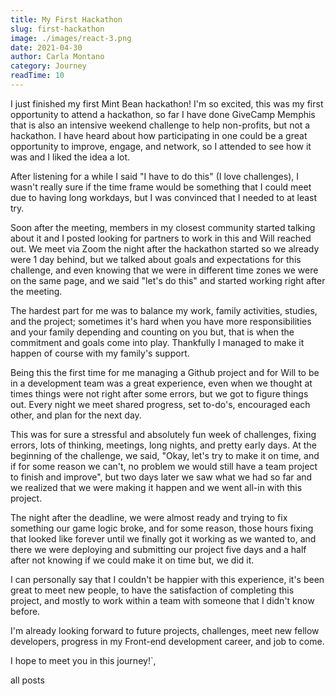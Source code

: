 ```yaml
---
title: My First Hackathon
slug: first-hackathon
image: ./images/react-3.png
date: 2021-04-30
author: Carla Montano
category: Journey
readTime: 10
---
```



I just finished my first Mint Bean hackathon! I'm so excited, this was my first opportunity to attend a hackathon, so far I have done GiveCamp Memphis that is also an intensive weekend challenge to help non-profits, but not a hackathon. I have heard about how participating in one could be a great opportunity to improve, engage, and network, so I attended to see how it was and I liked the idea a lot.

After listening for a while I said "I have to do this" (I love challenges), I wasn't really sure if the time frame would be something that I could meet due to having long workdays, but I was convinced that I needed to at least try.

Soon after the meeting, members in my closest community started talking about it and I posted looking for partners to work in this and Will reached out. We meet via Zoom the night after the hackathon started so we already were 1 day behind, but we talked about goals and expectations for this challenge, and even knowing that we were in different time zones we were on the same page, and we said "let's do this" and started working right after the meeting.

The hardest part for me was to balance my work, family activities, studies, and the project; sometimes it's hard when you have more responsibilities and your family depending and counting on you but, that is when the commitment and goals come into play. Thankfully I managed to make it happen of course with my family's support.

Being this the first time for me managing a Github project and for Will to be in a development team was a great experience, even when we thought at times things were not right after some errors, but we got to figure things out. Every night we meet shared progress, set to-do's, encouraged each other, and plan for the next day.

This was for sure a stressful and absolutely fun week of challenges, fixing errors, lots of thinking, meetings, long nights, and pretty early days. At the beginning of the challenge, we said, "Okay, let's try to make it on time, and if for some reason we can't, no problem we would still have a team project to finish and improve", but two days later we saw what we had so far and we realized that we were making it happen and we went all-in with this project.

The night after the deadline, we were almost ready and trying to fix something our game logic broke, and for some reason, those hours fixing that looked like forever until we finally got it working as we wanted to, and there we were deploying and submitting our project five days and a half after not knowing if we could make it on time but, we did it.

I can personally say that I couldn't be happier with this experience, it's been great to meet new people, to have the satisfaction of completing this project, and mostly to work within a team with someone that I didn't know before.

I'm already looking forward to future projects, challenges, meet new fellow developers, progress in my Front-end development career, and job to come.

I hope to meet you in this journey!`,

<Link to="/posts" className="btn center-btn">
  all posts
</Link>
